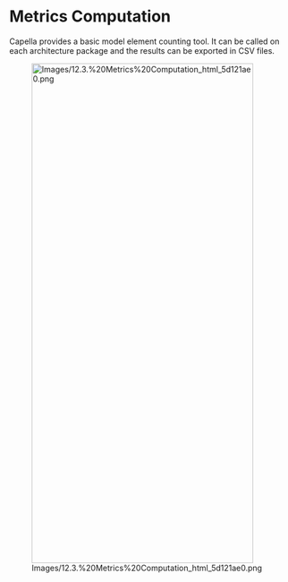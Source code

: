             
= Metrics Computation =
 
Capella provides a basic model element counting tool. It can be called on each architecture package and the results can be exported in CSV files.

 
[[Image:Images/12.3.%20Metrics%20Computation_html_5d121ae0.png|396x893px]]

 
<br>
<br>

   